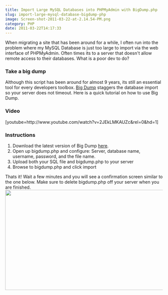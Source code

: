 ```yaml
---
title: Import Large MySQL Databases into PHPMyAdmin with BigDump.php
slug: import-large-mysql-database-bigdump-php
image: Screen-shot-2011-03-22-at-2.14.54-PM.png
category: PHP
date: 2011-03-22T14:17:33
---
```


When migrating a site that has been around for a while, I often run into the problem where my MySQL Database is just too large to import via the web interface of PHPMyAdmin. Often times its to a server that doesn't allow remote access to their databases. What is a poor dev to do?<!--more-->
<h3>Take a big dump</h3>
Although this script has been around for almost 9 years, its still an essential tool for every developers toolbox. <a href="http://www.ozerov.de/bigdump.php" target="_blank">Big Dump</a> staggers the database import so your server does not timeout. Here is a quick tutorial on how to use Big Dump.
<h3>Video</h3>
[youtube=http://www.youtube.com/watch?v=2JEkLMKAUZc&rel=0&hd=1]
<h3>Instructions</h3>
<ol>
	<li>Download the latest version of Big Dump <a href="http://www.ozerov.de/bigdump.zip" target="_blank">here</a>.</li>
	<li>Open up bigdump.php and configure: Server, database name, username, password, and the file name.</li>
	<li>Upload both your SQL file and bigdump.php to your server</li>
	<li>Browse to bigdump.php and click import</li>
</ol>
Thats it! Wait a few minutes and you will see a confirmation screen similar to the one below. Make sure to delete bigdump.php off your server when you are finished.
<img class="aligncenter size-full wp-image-214" title="BigDump PHPmyadmin" src="Screen-shot-2011-03-22-at-2.09.25-PM.png" alt="" width="557" height="321" />